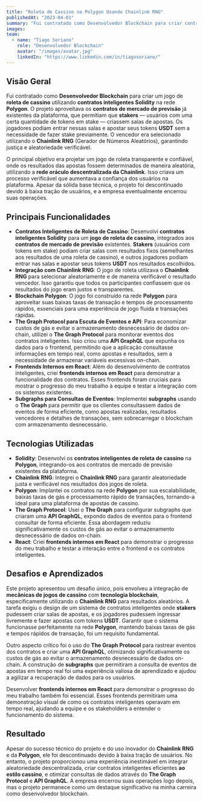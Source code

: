 ```yaml
---
title: "Roleta de Cassino na Polygon Usando Chainlink RNG"
publishedAt: "2023-04-01"
summary: "Fui contratado como Desenvolvedor Blockchain para criar contratos inteligentes de roleta de cassino usando Chainlink RNG na rede Polygon. O projeto envolveu trabalhar com contratos de mercado de previsão existentes e utilizar o The Graph Protocol para rastrear eventos, expor dados através de uma API GraphQL, e economizar gás."
images:
team:
  - name: "Tiago Soriano"
    role: "Desenvolvedor Blockchain"
    avatar: "/images/avatar.jpg"
    linkedIn: "https://www.linkedin.com/in/tiagosoriano/"
---
```


## Visão Geral

Fui contratado como **Desenvolvedor Blockchain** para criar um jogo de **roleta de cassino** utilizando **contratos inteligentes Solidity** na rede **Polygon**. O projeto aproveitava os **contratos de mercado de previsão** já existentes da plataforma, que permitiam que **stakers** — usuários com uma certa quantidade de tokens em stake — criassem salas de apostas. Os jogadores podiam entrar nessas salas e apostar seus tokens **USDT** sem a necessidade de fazer stake previamente. O vencedor era selecionado utilizando o **Chainlink RNG** (Gerador de Números Aleatórios), garantindo justiça e aleatoriedade verificável.

O principal objetivo era projetar um jogo de roleta transparente e confiável, onde os resultados das apostas fossem determinados de maneira aleatória, utilizando a **rede oráculo descentralizada da Chainlink**. Isso criava um processo verificável que aumentava a confiança dos usuários na plataforma. Apesar da sólida base técnica, o projeto foi descontinuado devido à baixa tração de usuários, e a empresa eventualmente encerrou suas operações.

## Principais Funcionalidades

- **Contratos Inteligentes de Roleta de Cassino**: Desenvolvi **contratos inteligentes Solidity** para um **jogo de roleta de cassino**, integrados aos **contratos de mercado de previsão** existentes. **Stakers** (usuários com tokens em stake) podiam criar salas com resultados fixos (semelhantes aos resultados de uma roleta de cassino), e outros jogadores podiam entrar nas salas e apostar seus tokens **USDT** nos resultados escolhidos.
- **Integração com Chainlink RNG**: O jogo de roleta utilizava o **Chainlink RNG** para selecionar aleatoriamente e de maneira verificável o resultado vencedor. Isso garantiu que todos os participantes confiassem que os resultados do jogo eram justos e transparentes.
- **Blockchain Polygon**: O jogo foi construído na rede **Polygon** para aproveitar suas baixas taxas de transação e tempos de processamento rápidos, essenciais para uma experiência de jogo fluida e transações rápidas.
- **The Graph Protocol para Escuta de Eventos e API**: Para economizar custos de gás e evitar o armazenamento desnecessário de dados on-chain, utilizei o **The Graph Protocol** para monitorar eventos dos contratos inteligentes. Isso criou uma **API GraphQL** que expunha os dados para o frontend, permitindo que a aplicação consultasse informações em tempo real, como apostas e resultados, sem a necessidade de armazenar variáveis excessivas on-chain.
- **Frontends Internos em React**: Além do desenvolvimento de contratos inteligentes, criei **frontends internos em React** para demonstrar a funcionalidade dos contratos. Esses frontends foram cruciais para mostrar o progresso do meu trabalho à equipe e testar a integração com os sistemas existentes.
- **Subgraphs para Consultas de Eventos**: Implementei **subgraphs** usando o **The Graph** para permitir que os clientes consultassem dados de eventos de forma eficiente, como apostas realizadas, resultados vencedores e detalhes de transações, sem sobrecarregar o blockchain com armazenamento desnecessário.

## Tecnologias Utilizadas

- **Solidity**: Desenvolvi os **contratos inteligentes de roleta de cassino** na **Polygon**, integrando-os aos contratos de mercado de previsão existentes da plataforma.
- **Chainlink RNG**: Integrei o **Chainlink RNG** para garantir aleatoriedade justa e verificável nos resultados dos jogos de roleta.
- **Polygon**: Implantei os contratos na rede **Polygon** por sua escalabilidade, baixas taxas de gás e processamento rápido de transações, tornando-a ideal para uma plataforma de apostas de cassino.
- **The Graph Protocol**: Usei o **The Graph** para configurar subgraphs que criaram uma **API GraphQL**, expondo dados de eventos para o frontend consultar de forma eficiente. Essa abordagem reduziu significativamente os custos de gás ao evitar o armazenamento desnecessário de dados on-chain.
- **React**: Criei **frontends internos em React** para demonstrar o progresso do meu trabalho e testar a interação entre o frontend e os contratos inteligentes.

## Desafios e Aprendizados

Este projeto apresentou um desafio único, pois envolveu a integração de **mecânicas de jogos de cassino** com **tecnologia blockchain**, especificamente utilizando o **Chainlink RNG** para resultados aleatórios. A tarefa exigiu o design de um sistema de contratos inteligentes onde **stakers** pudessem criar salas de apostas, e os jogadores pudessem ingressar livremente e fazer apostas com tokens **USDT**. Garantir que o sistema funcionasse perfeitamente na rede **Polygon**, mantendo baixas taxas de gás e tempos rápidos de transação, foi um requisito fundamental.

Outro aspecto crítico foi o uso do **The Graph Protocol** para rastrear eventos dos contratos e criar uma **API GraphQL**, otimizando significativamente os custos de gás ao evitar o armazenamento desnecessário de dados on-chain. A construção de **subgraphs** que permitiram a consulta de eventos de apostas em tempo real foi uma experiência valiosa de aprendizado e ajudou a agilizar a recuperação de dados para os usuários.

Desenvolver **frontends internos em React** para demonstrar o progresso do meu trabalho também foi essencial. Esses frontends permitiram uma demonstração visual de como os contratos inteligentes operavam em tempo real, ajudando a equipe e os stakeholders a entender o funcionamento do sistema.

## Resultado

Apesar do sucesso técnico do projeto e do uso inovador do **Chainlink RNG** e da **Polygon**, ele foi descontinuado devido à baixa tração de usuários. No entanto, o projeto proporcionou uma experiência inestimável em integrar aleatoriedade descentralizada, criar contratos inteligentes eficientes **ao estilo cassino**, e otimizar consultas de dados através do **The Graph Protocol** e **API GraphQL**. A empresa encerrou suas operações logo depois, mas o projeto permanece como um destaque significativo na minha carreira como desenvolvedor blockchain.
